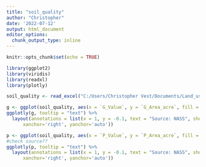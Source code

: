 ```yaml
---
title: "soil_quality"
author: "Christopher"
date: '2022-07-12'
output: html_document
editor_options: 
  chunk_output_type: inline
---
```


```r
knitr::opts_chunk$set(echo = TRUE)
```

```r
library(ggplot2)
library(viridis)
library(readxl)
library(plotly)

```

```r
soil_quality <- read_excel("C:/Users/Christopher Vest/Documents/Land_use_project/2022_DSPG_Landuse/Review/Christopher/soil_quality/Soil_Quality_Analysis.xlsx")

```

```r
g <- ggplot(soil_quality, aes(x = `G_Value`, y = `G_Area_acre`, fill = `G_Area_acre`)) + geom_bar(stat = "identity", aes(text = paste0(`G_Value`, "\n", "Total Acres: ", round(`G_Area_acre`, 0)))) + coord_flip() + theme(legend.position = "none") + scale_x_discrete(limits = rev) + scale_fill_viridis() + labs( title = "Total Acreage by Soil Quality Classification", y = "Acreage", x = "Soil Quality Classification")
ggplotly(g, tooltip = "text") %>%
  layout(annotations = list(x = 1, y = -0.1, text = "Source: NASS", showarrow = F, xref='paper', yref='paper', 
      xanchor='right', yanchor='auto'))
```

```r
p <- ggplot(soil_quality, aes(x = `P_Value`, y = `P_Area_acre`, fill = `P_Area_acre`)) + geom_bar(stat = "identity", aes(text = paste0(`P_Value`, "\n", "Total Acres: ", round(`P_Area_acre`, 0))))+ geom_errorbarh(aes(xmax=as.numeric(`P_Value`)+0.45,xmin=as.numeric(`P_Value`)-0.45,height=0),position=position_dodge(width=0.9)) + coord_flip() + theme(legend.position = "none") + scale_x_discrete(limits = rev) +   scale_fill_viridis() + labs( title = "Total Acreage by Soil Quality Classification", y = "Acreage", x = "Soil Quality Classification")
#check source??
ggplotly(p, tooltip = "text") %>%
  layout(annotations = list(x = 1, y = -0.1, text = "Source: NASS", showarrow = F, xref='paper', yref='paper', 
      xanchor='right', yanchor='auto'))
```